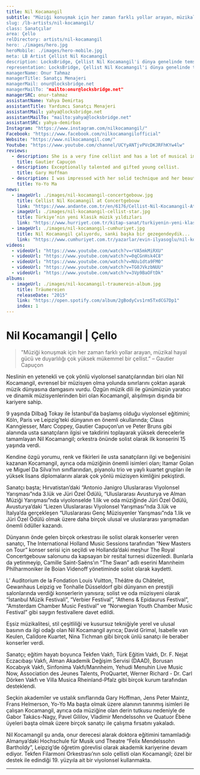 ```yaml
---
title: Nil Kocamangil
subtitle: "Müziği konuşmak için her zaman farklı yollar arayan, müzikal hayal gücü ve duyarlılığı çok yüksek mükemmel bir çellist.” –Gautier Capuçon
slug: /lb-artists/nil-kocamangil/
class: Sanatçılar
area: Çello
relDirectory: artists/nil-kocamangil
hero: ./images/hero.jpg
heroMobile: ./images/hero-mobile.jpg
meta: LB Artist Çellist Nil Kocamangil
description: LocksBridge, Çellist Nil Kocamangil'i dünya genelinde temsil ediyor.
representation: LocksBridge, Çellist Nil Kocamangil'i dünya genelinde temsil ediyor.
managerName: Onur Tahmaz
managerTitle: Sanatçı Menajeri
managerMail: onur@locksbridge.net
managerMailTo: "mailto:onur@locksbridge.net"
managerSRC: onur-tahmaz
assistantName: Yahya Demirtaş
assistantTitle: Yardımcı Sanatçı Menajeri
assistantMail: yahya@locksbridge.net
assistantMailTo: "mailto:yahya@locksbridge.net"
assistantSRC: yahya-demirbas
Instagram: "https://www.instagram.com/nilkocamangil/"
Facebook: "https://www.facebook.com/nilkocamangilofficial"
Website: "https://www.nilkocamangil.com/"
Youtube: "https://www.youtube.com/channel/UCYyANTjvPVcDKJRFhKYw4lw"
reviews:
  - description: She is a very fine cellist and has a lot of musical imagination and sensibility, searching always different possibilities to speak the music.
    title: Gautier Capuçon
  - description: Exceptionally talented and gifted young cellist.
    title: Gary Hoffman
  - description: I was impressed with her solid technique and her beautiful sound.
    title: Yo-Yo Ma
news:
  - imageUrl: ./images/nil-kocamangil-concertgebouw.jpg
    title: Cellist Nil Kocamangil at Concertgebouw
    link: "https://www.andante.com.tr/en/6176/Cellist-Nil-Kocamangil-At-Concertgebouw"
  - imageUrl: ./images/nil-kocamangil-cellist-star.jpg
    title: Türkiye’nin yeni klasik müzik yıldızları
    link: "https://www.hurriyet.com.tr/kitap-sanat/turkiyenin-yeni-klasik-muzik-yildizlari-40750213"
  - imageUrl: ./images/nil-kocamangil-cumhuriyet.jpg
    title: Nil Kocamangil çalıyordu, sanki başka bir gezegendeydik...
    link: "https://www.cumhuriyet.com.tr/yazarlar/evin-ilyasoglu/nil-kocamangil-caliyordu-sanki-baska-bir-gezegendeydik-809195"
videos:
  - videoUrl: "https://www.youtube.com/watch?v=rVA5mkMiRXU"
  - videoUrl: "https://www.youtube.com/watch?v=0qCGnHsk4C8"
  - videoUrl: "https://www.youtube.com/watch?v=NUu1dta9FM0"
  - videoUrl: "https://www.youtube.com/watch?v=TG0JVkzbNUU"
  - videoUrl: "https://www.youtube.com/watch?v=3Vp9BaOFtDk"
albums:
  - imageUrl: ./images/nil-kocamangil-traumerein-album.jpg
    title: Träumereien
    releaseDate: "2015"
    link: "https://open.spotify.com/album/2gBodyCvs1rm5TxdCG7Dp1"
    index: 1
---
```

# Nil Kocamangil | Çello

> "Müziği konuşmak için her zaman farklı yollar arayan, müzikal hayal gücü ve duyarlılığı çok yüksek mükemmel bir çellist.” – Gautier Capuçon

Neslinin en yetenekli ve çok yönlü viyolonsel sanatçılarından biri olan Nil Kocamangil, evrensel bir müzisyen olma yolunda sınırlarını çoktan aşarak müzik dünyasına damgasını vurdu. Özgün müzik dili ile günümüzün yaratıcı ve dinamik müzisyenlerinden biri olan Kocamangil, alışılmışın dışında bir kariyere sahip.

9 yaşında Dilbağ Tokay ile İstanbul'da başlamış olduğu viyolonsel eğitimini; Köln, Paris ve Leipzig’teki dünyanın en önemli okullarında; Claus Kanngiesser, Marc Coppey, Gautier Capuçon’un ve Peter Bruns gibi alanında usta sanatçıların ilgisi ve takdirini toplayarak yüksek derecelerle tamamlayan Nil Kocamangil; orkestra önünde solist olarak ilk konserini 15 yaşında verdi.

Kendine özgü yorumu, renk ve fikirleri ile usta sanatçıların ilgi ve beğenisini kazanan Kocamangil, ayrıca oda müziğinin önemli isimleri olan; Itamar Golan ve Miguel Da Silva’nın sınıflarından, piyanolu trio ve yaylı kuartet grupları ile yüksek lisans diplomalarını alarak çok yönlü müzisyen kimliğini pekiştirdi.

Sanatçı başta; Hırvatistan’daki “Antonio Janigro Uluslararası Viyolonsel Yarışması”nda 3.lük ve Jüri Özel Ödülü, “Uluslararası Avusturya ve Alman Müziği Yarışması”nda viyolonselde 1.lik ve oda müziğinde Jüri Özel Ödülü, Avusturya’daki “Liezen Uluslararası Viyolonsel Yarışması”nda 3.lük ve İtalya’da gerçekleşen “Uluslararası Genç Müzisyenler Yarışması”nda 1.lik ve Jüri Özel Ödülü olmak üzere daha birçok ulusal ve uluslararası yarışmadan önemli ödüller kazandı.

Dünyanın önde gelen birçok orkestrası ile solist olarak konserler veren sanatçı, The International Holland Music Sessions tarafından “New Masters on Tour” konser serisi için seçildi ve Hollanda’daki meşhur The Royal Concertgebouw salonunu da kapsayan bir resital turnesi düzenledi. Bunlarla da yetinmeyip, Camille Saint-Saëns’ın “The Swan” adlı eserini Mannheim Philharmoniker ile Boian Videnoff yönetiminde solist olarak kaydetti.

L’ Auditorium de la Fondation Louis Vuitton, Théâtre du Châtelet, Gewanhaus Leipzig ve Tonhalle Düsseldorf gibi dünyanın en prestijli salonlarında verdiği konserlerin yanısıra; solist ve oda müzisyeni olarak “İstanbul Müzik Festivali”, “Verbier Festival”, “Athens & Epidaurus Festival”, “Amsterdam Chamber Music Festival” ve “Norwegian Youth Chamber Music Festival” gibi saygın festivallere davet edildi.

Eşsiz müzikalitesi, stil çeşitliliği ve kusursuz tekniğiyle yerel ve ulusal basının da ilgi odağı olan Nil Kocamangil ayrıca; David Grimal, Isabelle van Keulen, Calidore Kuartet, Nina Tichman gibi birçok ünlü sanatçı ile beraber konserler verdi.

Sanatçı; eğitim hayatı boyunca Tekfen Vakfı, Türk Eğitim Vakfı, Dr. F. Nejat Eczacıbaşı Vakfı, Alman Akademik Değişim Servisi (DAAD), Borusan Kocabıyık Vakfı, Sinfonima Vakfı/Mannheim, Yehudi Menuhin Live Music Now, Association des Jeunes Talents, ProQuartet, Werner Richard - Dr. Carl Dörken Vakfı ve Villa Musica Rheinland-Pfalz gibi birçok kurum tarafından desteklendi.

Seçkin akademiler ve ustalık sınıflarında Gary Hoffman, Jens Peter Maintz, Frans Helmerson, Yo-Yo Ma başta olmak üzere alanının tanınmış isimleri ile çalışan Kocamangil, ayrıca oda müziğine olan derin tutkusu nedeniyle de Gabor Takács-Nagy, Pavel Gililov, Vladimir Mendelssohn ve Quatuor Ébène üyeleri başta olmak üzere birçok sanatçı ile çalışma fırsatını yakaladı.

Nil Kocamangil şu anda, onur derecesi alarak doktora eğitimini tamamladığı Almanya’daki Hochschule für Musik und Theatre “Felix Mendelssohn Bartholdy”, Leipzig’de öğretim görevlisi olarak akademik kariyerine devam ediyor. Tekfen Filarmoni Orkestrası’nın solo çellisti olan Kocamangil; özel bir destek ile edindiği 19. yüzyıla ait bir viyolonsel kullanmakta.

- - -
